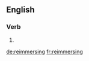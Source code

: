 ==English==

===Verb===
{{head|en}}

# {{present participle of|reimmerse|lang=en}}

[[de:reimmersing]]
[[fr:reimmersing]]